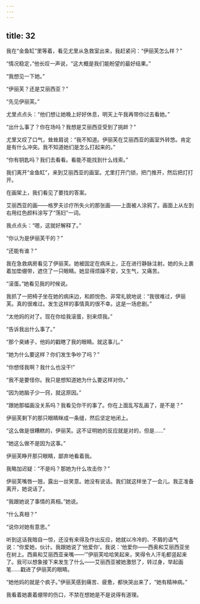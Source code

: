 ```yaml
---
---
---
```

title: 32
---




我在“金鱼缸”里等着，看见尤里从急救室出来，我赶紧问：“伊丽芙怎么样？”

“情况稳定，”他长叹一声说，“这大概是我们能盼望的最好结果。”

“我想见一下她。”

“伊丽芙？还是艾丽西亚？”

“先见伊丽芙。”

尤里点点头：“他们想让她晚上好好休息，明天上午我再带你过去看她。”

“出什么事了？你在场吗？我想是艾丽西亚受到了挑衅？”

尤里又叹了口气，耸耸肩说：“我不知道。伊丽芙在艾丽西亚的画室外转悠。肯定是有什么冲突。我不知道她们是怎么打起来的。”

“你有钥匙吗？我们去看看。看能不能找到什么线索。”

我们离开“金鱼缸”，来到艾丽西亚的画室。尤里打开门锁，把门推开，然后把灯打开。

在画架上，我们看见了要找的答案。

艾丽西亚的画——格罗夫诊疗所失火的那张画——上面被人涂鸦了。画面上从左到右用红色颜料涂写了“荡妇”一词。

我点点头：“嗯，这就好解释了。”

“你认为是伊丽芙干的？”

“还能有谁？”

我在急救病房看见了伊丽芙。她被固定在病床上，正在进行静脉注射。她的头上裹着加垫绷带，遮住了一只眼睛。她显得烦躁不安，又生气，又痛苦。

“滚蛋。”她看见我的时候说。

我抓了一把椅子坐在她的病床边，和颜悦色、非常礼貌地说：“我很难过，伊丽芙。真的很难过。发生这样的事情真的很不幸。这是一场悲剧。”

“太他妈的对了。现在你给我滚蛋，别来烦我。”

“告诉我出什么事了。”

“那个臭婊子，他妈的戳瞎了我的眼睛。就这事儿。”

“她为什么要这样？你们发生争吵了吗？”

“你想怪我啊？我什么也没干!”

“我不是要怪你。我只是想知道她为什么要这样对你。”

“因为她脑子少一窍，就这原因。”

“跟她那幅画没关系吗？我看见你干的事了。你在上面乱写乱画了，是不是？”

伊丽芙剩下的那只眼睛眯成一条缝，然后坚定地闭上。

“这么做是很糟糕的，伊丽芙。这不证明她的反应就是对的，但是……”

“她这么做不是因为这事。”

伊丽芙睁开那只眼睛，鄙弃地看着我。

我略加迟疑：“不是吗？那她为什么攻击你？”

伊丽芙嘴唇一翘，露出一丝笑意。她没有说话。我们就这样坐了一会儿。我正准备离开，她说话了。

“我跟她说了事情的真相。”她说。

“什么真相？”

“说你对她有意思。”

听到这话我暗自一惊，还没有来得及作出反应，她就以冷冷的、不屑的语气说：“你爱她，伙计。我跟她说了‘他爱你’。我说：‘他爱你——西奥和艾丽西亚坐在树上。西奥和艾丽西亚亲嘴——’”伊丽芙哈哈笑起来，笑得令人汗毛都竖起来了。我可以想象接下来发生了什么——艾丽西亚被她激怒了，转过身，举起画笔……戳进了伊丽芙的眼睛。

“她他妈的就是个疯子。”伊丽芙感到痛苦、疲惫，都快哭出来了，“她有精神病。”

我看着她裹着绷带的伤口，不禁在想她是不是说得有道理。